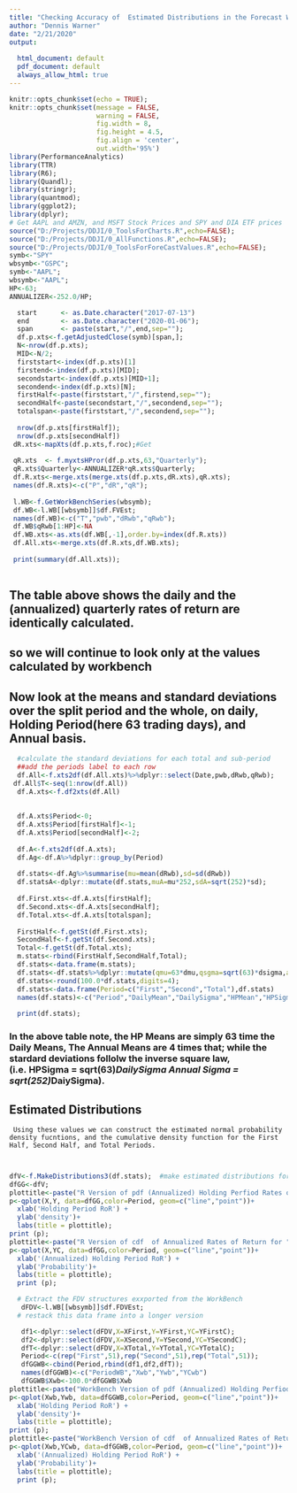 ```yaml
---
title: "Checking Accuracy of  Estimated Distributions in the Forecast Wizard"
author: "Dennis Warner"
date: "2/21/2020"
output:
  
  html_document: default
  pdf_document: default
  always_allow_html: true
---
```


```r
knitr::opts_chunk$set(echo = TRUE);
knitr::opts_chunk$set(message = FALSE,
                      warning = FALSE,
                      fig.width = 8, 
                      fig.height = 4.5,
                      fig.align = 'center',
                      out.width='95%')
library(PerformanceAnalytics)
library(TTR)
library(R6);
library(Quandl);
library(stringr);
library(quantmod);
library(ggplot2);
library(dplyr);
# Get AAPL and AMZN, and MSFT Stock Prices and SPY and DIA ETF prices
source("D:/Projects/DDJI/0_ToolsForCharts.R",echo=FALSE);
source("D:/Projects/DDJI/0_AllFunctions.R",echo=FALSE);
source("D:/Projects/DDJI/0_ToolsForForeCastValues.R",echo=FALSE);
symb<-"SPY"
wbsymb<-"GSPC";
symb<-"AAPL";
wbsymb<-"AAPL";
HP<-63;
ANNUALIZER<-252.0/HP;

  start      <- as.Date.character("2017-07-13")
  end        <- as.Date.character("2020-01-06");
  span       <- paste(start,"/",end,sep="");
  df.p.xts<-f.getAdjustedClose(symb)[span,];
  N<-nrow(df.p.xts);
  MID<-N/2;
  firststart<-index(df.p.xts)[1]
  firstend<-index(df.p.xts)[MID];
  secondstart<-index(df.p.xts)[MID+1];
  secondend<-index(df.p.xts)[N];
  firstHalf<-paste(firststart,"/",firstend,sep="");
  secondHalf<-paste(secondstart,"/",secondend,sep="");
  totalspan<-paste(firststart,"/",secondend,sep="");
  
  nrow(df.p.xts[firstHalf]);
  nrow(df.p.xts[secondHalf])
 dR.xts<-mapXts(df.p.xts,f.roc);#Get 
 
 qR.xts  <- f.myxtsHPror(df.p.xts,63,"Quarterly");
 qR.xts$Quarterly<-ANNUALIZER*qR.xts$Quarterly;
 df.R.xts<-merge.xts(merge.xts(df.p.xts,dR.xts),qR.xts);
 names(df.R.xts)<-c("P","dR","qR");
  
 l.WB<-f.GetWorkBenchSeries(wbsymb);
 df.WB<-l.WB[[wbsymb]]$df.FVEst;
 names(df.WB)<-c("T","pwb","dRwb","qRwb");
 df.WB$qRwb[1:HP]<-NA
 df.WB.xts<-as.xts(df.WB[,-1],order.by=index(df.R.xts))
 df.All.xts<-merge.xts(df.R.xts,df.WB.xts);
 
 print(summary(df.All.xts));
 

```
## The table above shows the daily and the (annualized) quarterly  rates of return are identically calculated.
## so we will continue to look only at the values calculated by workbench
##   Now look at the means and standard deviations over the split period and the whole, on daily, Holding Period(here 63 trading days), and Annual basis.

```r
  #calculate the standard deviations for each total and sub-period
  ##add the periods label to each row
  df.All<-f.xts2df(df.All.xts)%>%dplyr::select(Date,pwb,dRwb,qRwb);
 df.All$T<-seq(1:nrow(df.All))
  df.A.xts<-f.df2xts(df.All)
  
  
  df.A.xts$Period<-0;
  df.A.xts$Period[firstHalf]<-1;
  df.A.xts$Period[secondHalf]<-2;
  
  df.A<-f.xts2df(df.A.xts);
  df.Ag<-df.A%>%dplyr::group_by(Period)
  
  df.stats<-df.Ag%>%summarise(mu=mean(dRwb),sd=sd(dRwb))
  df.statsA<-dplyr::mutate(df.stats,muA=mu*252,sdA=sqrt(252)*sd);
  
  df.First.xts<-df.A.xts[firstHalf];
  df.Second.xts<-df.A.xts[secondHalf];
  df.Total.xts<-df.A.xts[totalspan];
  
  FirstHalf<-f.getSt(df.First.xts);
  SecondHalf<-f.getSt(df.Second.xts);
  Total<-f.getSt(df.Total.xts);
  m.stats<-rbind(FirstHalf,SecondHalf,Total);
  df.stats<-data.frame(m.stats);
  df.stats<-df.stats%>%dplyr::mutate(qmu=63*dmu,qsgma=sqrt(63)*dsigma,amu=252*dmu,asigma=sqrt(252)*dsigma)
  df.stats<-round(100.0*df.stats,digits=4);
  df.stats<-data.frame(Period=c("First","Second","Total"),df.stats)
  names(df.stats)<-c("Period","DailyMean","DailySigma","HPMean","HPSigma","AnnualMean", "AnnualSigma");
  
  print(df.stats);
```

### In the above table note, the HP Means are simply 63 time the Daily Means, The Annual Means are 4 times that; while the stardard deviations follolw the inverse square law, (i.e. HPSigma = sqrt(63)*DailySigma  Annual Sigma = sqrt(252)*DaiySigma).  

## Estimated Distributions  

     Using these values we can construct the estimated normal probability density fucntions, and the cumulative density function for the First Half, Second Half, and Total Periods.
     
     

    
```r

dfV<-f.MakeDistributions3(df.stats);  #make estimated distributions for Direct data
dfGG<-dfV;
plottitle<-paste("R Version of pdf (Annualized) Holding Perfiod Rates of Return for ",symb)
p<-qplot(X,Y, data=dfGG,color=Period, geom=c("line","point"))+
  xlab('Holding Period RoR') + 
  ylab('density')+ 
  labs(title = plottitle);  
print (p);
plottitle<-paste("R Version of cdf  of Annualized Rates of Return for ",symb);
p<-qplot(X,YC, data=dfGG,color=Period, geom=c("line","point"))+
  xlab('(Annualized) Holding Period RoR') + 
  ylab('Probability')+ 
  labs(title = plottitle);
  print (p);
```
```r
  # Extract the FDV structures exxported from the WorkBench
   dFDV<-l.WB[[wbsymb]]$df.FDVEst;
  # restack this data frame into a longer version

   df1<-dplyr::select(dFDV,X=XFirst,Y=YFirst,YC=YFirstC);
   df2<-dplyr::select(dFDV,X=XSecond,Y=YSecond,YC=YSecondC);
   dfT<-dplyr::select(dFDV,X=XTotal,Y=YTotal,YC=YTotalC);
   Period<-c(rep("First",51),rep("Second",51),rep("Total",51));
   dfGGWB<-cbind(Period,rbind(df1,df2,dfT));
   names(dfGGWB)<-c("PeriodWB","Xwb","Ywb","YCwb")
   dfGGWB$Xwb<-100.0*dfGGWB$Xwb
plottitle<-paste("WorkBench Version of pdf (Annualized) Holding Perfiod Rates of Return for ",symb)
p<-qplot(Xwb,Ywb, data=dfGGWB,color=Period, geom=c("line","point"))+
  xlab('Holding Period RoR') + 
  ylab('density')+ 
  labs(title = plottitle);  
print (p);
plottitle<-paste("WorkBench Version of cdf  of Annualized Rates of Return for ",symb);
p<-qplot(Xwb,YCwb, data=dfGGWB,color=Period, geom=c("line","point"))+
  xlab('(Annualized) Holding Period RoR') + 
  ylab('Probability')+ 
  labs(title = plottitle);
  print (p);

```







